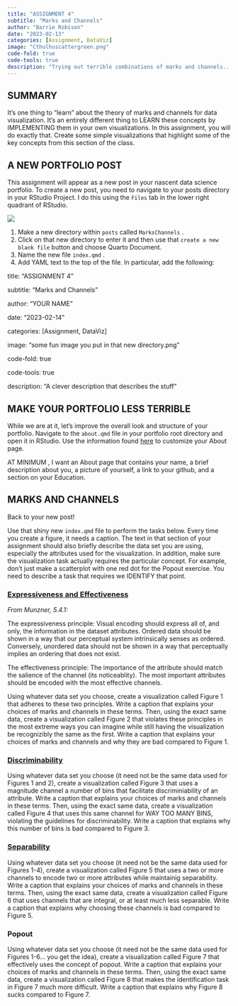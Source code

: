 ```yaml
---
title: "ASSIGNMENT 4"
subtitle: "Marks and Channels"
author: "Barrie Robison"
date: "2023-02-13"
categories: [Assignment, DataViz]
image: "Cthulhuscattergreen.png"
code-fold: true
code-tools: true
description: "Trying out terrible combinations of marks and channels... for learning!"
---
```


## SUMMARY

It's one thing to "learn" about the theory of marks and channels for data visualization. It's an entirely different thing to LEARN these concepts by IMPLEMENTING them in your own visualizations. In this assignment, you will do exactly that. Create some simple visualizations that highlight some of the key concepts from this section of the class.

## A NEW PORTFOLIO POST

This assignment will appear as a new post in your nascent data science portfolio. To create a new post, you need to navigate to your posts directory in your RStudio Project. I do this using the `Files` tab in the lower right quadrant of RStudio.

![](filestab.png)

1.  Make a new directory within `posts` called `MarksChannels` .
2.  Click on that new directory to enter it and then use that `create a new blank file` button and choose Quarto Document.
3.  Name the new file `index.qmd` .
4.  Add YAML text to the top of the file. In particular, add the following:

title: "ASSIGNMENT 4"

subtitle: "Marks and Channels"

author: "YOUR NAME"

date: "2023-02-14"

categories: [Assignment, DataViz]

image: "some fun image you put in that new directory.png"

code-fold: true

code-tools: true

description: "A clever description that describes the stuff"

## MAKE YOUR PORTFOLIO LESS TERRIBLE

While we are at it, let's improve the overall look and structure of your portfolio. Navigate to the `about.qmd` file in your portfolio root directory and open it in RStudio. Use the information found [here](https://quarto.org/docs/websites/website-about.html) to customize your About page.

[AT MINIMUM]{.red} , I want an About page that contains your name, a brief description about you, a picture of yourself, a link to your github, and a section on your Education.

## MARKS AND CHANNELS

Back to your new post!

Use that shiny new `index.qmd` file to perform the tasks below. Every time you create a figure, it needs a caption. The text in that section of your assignment should also briefly describe the data set you are using, especially the attributes used for the visualization. In addition, make sure the visualization task actually requires the particular concept. For example, don't just make a scatterplot with one red dot for the Popout exercise. You need to describe a task that requires we IDENTIFY that point.

### [Expressiveness and Effectiveness](../L4-Marks-Channels/index.qmd##CHOOSING%20CHANNELS)

*From Munzner, 5.4.1:*

[The expressiveness principle:]{.red} Visual encoding should express all of, and only, the information in the dataset attributes. Ordered data should be shown in a way that our perceptual system intrinsically senses as ordered. Conversely, unordered data should not be shown in a way that perceptually implies an ordering that does not exist.

[The effectiveness principle:]{.red} The importance of the attribute should match the salience of the channel (its noticeablity). The most important attributes should be encoded with the most effective channels.

Using whatever data set you choose, create a visualization called Figure 1 that adheres to these two principles. Write a caption that explains your choices of marks and channels in these terms. Then, using the exact same data, create a visualization called Figure 2 that violates these principles in the most extreme ways you can imagine while still having the visualization be recognizibly the same as the first. Write a caption that explains your choices of marks and channels and why they are bad compared to Figure 1.

### [Discriminability](../L4-Marks-Channels/index.qmd#DISCRIMINABILITY)

Using whatever data set you choose (it need not be the same data used for Figures 1 and 2), create a visualization called Figure 3 that uses a magnitude channel a number of bins that facilitate discriminiability of an attribute. Write a caption that explains your choices of marks and channels in these terms. Then, using the exact same data, create a visualization called Figure 4 that uses this same channel for WAY TOO MANY BINS, violating the guidelines for discriminability. Write a caption that explains why this number of bins is bad compared to Figure 3.

### [Separability](../L4-Marks-Channels/index.qmd#SEPARABILITY%20VS%20INTEGRALITY)

Using whatever data set you choose (it need not be the same data used for Figures 1-4), create a visualization called Figure 5 that uses a two or more channels to encode two or more attributes while maintainig separability. Write a caption that explains your choices of marks and channels in these terms. Then, using the exact same data, create a visualization called Figure 6 that uses channels that are integral, or at least much less separable. Write a caption that explains why choosing these channels is bad compared to Figure 5.

### Popout

Using whatever data set you choose (it need not be the same data used for Figures 1-6... you get the idea), create a visualization called Figure 7 that effectively uses the concept of popout. Write a caption that explains your choices of marks and channels in these terms. Then, using the exact same data, create a visualization called Figure 8 that makes the identification task in Figure 7 much more difficult. Write a caption that explains why Figure 8 sucks compared to Figure 7.
